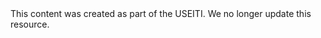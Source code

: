 
<IconArchiveImg />
<Box fontSize={'caption.fontSize'} ml={1} display='inline-block'>
  This content was created as part of the <GlossaryTerm>USEITI</GlossaryTerm>. We no longer update this resource.
  </Box>
